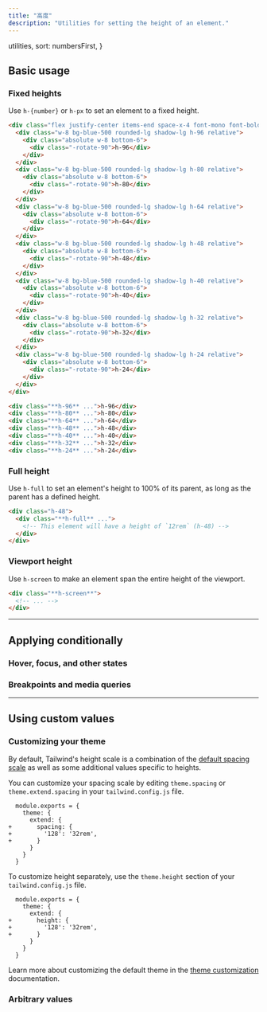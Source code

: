 ```yaml
---
title: "高度"
description: "Utilities for setting the height of an element."
---
```



  utilities,
  sort: numbersFirst,
}

## Basic usage

### Fixed heights

Use `h-{number}` or `h-px` to set an element to a fixed height.

```html {{ example: true }}
<div class="flex justify-center items-end space-x-4 font-mono font-bold text-xs text-center text-white">
  <div class="w-8 bg-blue-500 rounded-lg shadow-lg h-96 relative">
    <div class="absolute w-8 bottom-6">
      <div class="-rotate-90">h-96</div>
    </div>
  </div>
  <div class="w-8 bg-blue-500 rounded-lg shadow-lg h-80 relative">
    <div class="absolute w-8 bottom-6">
      <div class="-rotate-90">h-80</div>
    </div>
  </div>
  <div class="w-8 bg-blue-500 rounded-lg shadow-lg h-64 relative">
    <div class="absolute w-8 bottom-6">
      <div class="-rotate-90">h-64</div>
    </div>
  </div>
  <div class="w-8 bg-blue-500 rounded-lg shadow-lg h-48 relative">
    <div class="absolute w-8 bottom-6">
      <div class="-rotate-90">h-48</div>
    </div>
  </div>
  <div class="w-8 bg-blue-500 rounded-lg shadow-lg h-40 relative">
    <div class="absolute w-8 bottom-6">
      <div class="-rotate-90">h-40</div>
    </div>
  </div>
  <div class="w-8 bg-blue-500 rounded-lg shadow-lg h-32 relative">
    <div class="absolute w-8 bottom-6">
      <div class="-rotate-90">h-32</div>
    </div>
  </div>
  <div class="w-8 bg-blue-500 rounded-lg shadow-lg h-24 relative">
    <div class="absolute w-8 bottom-6">
      <div class="-rotate-90">h-24</div>
    </div>
  </div>
</div>
```

```html
<div class="**h-96** ...">h-96</div>
<div class="**h-80** ...">h-80</div>
<div class="**h-64** ...">h-64</div>
<div class="**h-48** ...">h-48</div>
<div class="**h-40** ...">h-40</div>
<div class="**h-32** ...">h-32</div>
<div class="**h-24** ...">h-24</div>
```

### Full height

Use `h-full` to set an element's height to 100% of its parent, as long as the parent has a defined height.

```html
<div class="h-48">
  <div class="**h-full** ...">
    <!-- This element will have a height of `12rem` (h-48) -->
  </div>
</div>
```

### Viewport height

Use `h-screen` to make an element span the entire height of the viewport.

```html
<div class="**h-screen**">
  <!-- ... -->
</div>
```

---

## <Heading ignore>Applying conditionally</Heading>

### <Heading ignore>Hover, focus, and other states</Heading>

<HoverFocusAndOtherStates defaultClass="h-8" featuredClass="h-full" />

### <Heading ignore>Breakpoints and media queries</Heading>

<BreakpointsAndMediaQueries defaultClass="h-8" featuredClass="h-full" />

---

## Using custom values

### Customizing your theme

By default, Tailwind's height scale is a combination of the [default spacing scale](/docs/customizing-spacing#default-spacing-scale) as well as some additional values specific to heights.

You can customize your spacing scale by editing `theme.spacing` or `theme.extend.spacing` in your `tailwind.config.js` file.

```diff-js {{ filename: 'tailwind.config.js' }}
  module.exports = {
    theme: {
      extend: {
+       spacing: {
+         '128': '32rem',
+       }
      }
    }
  }
```

To customize height separately, use the `theme.height` section of your `tailwind.config.js` file.

```diff-js {{ filename: 'tailwind.config.js' }}
  module.exports = {
    theme: {
      extend: {
+       height: {
+         '128': '32rem',
+       }
      }
    }
  }
```

Learn more about customizing the default theme in the [theme customization](/docs/theme#customizing-the-default-theme) documentation.

### Arbitrary values

<ArbitraryValues property="height" featuredClass="h-[32rem]" />
